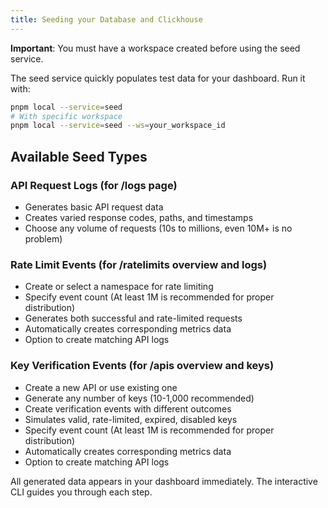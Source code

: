 ```yaml
---
title: Seeding your Database and Clickhouse
---
```


**Important**: You must have a workspace created before using the seed service.

The seed service quickly populates test data for your dashboard. Run it with:

```bash
pnpm local --service=seed
# With specific workspace
pnpm local --service=seed --ws=your_workspace_id
```

## Available Seed Types

### API Request Logs (for /logs page)
- Generates basic API request data
- Creates varied response codes, paths, and timestamps
- Choose any volume of requests (10s to millions, even 10M+ is no problem)

### Rate Limit Events (for /ratelimits overview and logs)
- Create or select a namespace for rate limiting
- Specify event count (At least 1M is recommended for proper distribution)
- Generates both successful and rate-limited requests
- Automatically creates corresponding metrics data
- Option to create matching API logs

### Key Verification Events (for /apis overview and keys)
- Create a new API or use existing one
- Generate any number of keys (10-1,000 recommended)
- Create verification events with different outcomes
- Simulates valid, rate-limited, expired, disabled keys
- Specify event count (At least 1M is recommended for proper distribution)
- Automatically creates corresponding metrics data
- Option to create matching API logs

<Callout>
All generated data appears in your dashboard immediately. The interactive CLI guides you through each step.
</Callout>
